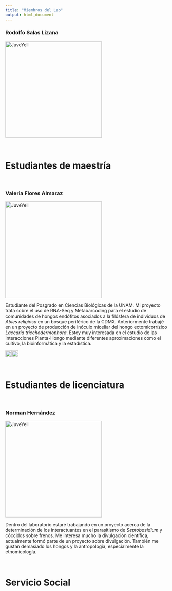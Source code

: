 ```yaml
---
title: "Miembros del Lab"
output: html_document
---
```


<b>

<h3>

Rodolfo Salas Lizana

</h3>

</b>

<img src="./img/Rodo.jpeg" alt="JuveYell" width="300px"/>

<br>

# Estudiantes de maestría

<br> <b>

<h3>

Valeria Flores Almaraz

</h3>

</b>

<img src="./img/Valeria.jpg" alt="JuveYell" width="300px"/>
<br>

<p class="text-justify">
Estudiante del Posgrado en Ciencias Biológicas de la UNAM. Mi proyecto trata sobre el uso de RNA-Seq y Metabarcoding para el estudio de comunidades de hongos endófitos asociados a la filósfera de individuos de *Abies religiosa* en un bosque periférico de la CDMX. Anteriormente trabajé en un proyecto de producción de inóculo miceliar del hongo ectomicorrízico *Laccaria tricchodermophora*. Estoy muy interesada en el estudio de las interacciones Planta-Hongo mediante diferentes aproximaciones como el cultivo, la bioinformática y la estadística.
</p>


[<img src="./img/github.png" width="20px"/>](https://github.com/valeriafloral)[<img src="./img/rg.png" width="20px" />](https://www.researchgate.net/profile/Valeria-Flores-Almaraz)

<br>

# Estudiantes de licenciatura

<br> <b>

<h3>

Norman Hernández

</h3>

</b>

<img src="./img/Norman.jpeg" alt="JuveYell" width="300px"/><br>

<p class="text-justify">
Dentro del laboratorio estaré trabajando en un proyecto acerca de la determinación de los interactuantes en el parasitismo de *Septobasidium* y cóccidos sobre frenos. Me interesa mucho la divulgación científica, actualmente formó parte de un proyecto sobre divulgación. También me gustan demasiado los hongos y la antropología, especialmente la etnomicología. 
</p>
<br>

# Servicio Social
